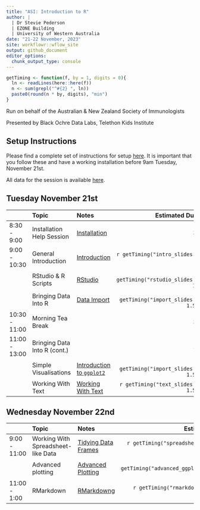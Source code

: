 ```yaml
---
title: "ASI: Introduction to R"
author: |
  | Dr Stevie Pederson
  | EZONE Building
  | University of Western Australia
date: "21-22 November, 2023"
site: workflowr::wflow_site
output: github_document
editor_options:
  chunk_output_type: console
---
```


```r
getTiming <- function(f, by = 1, digits = 0){
  ln <- readLines(here::here(f))
  n <- sum(grepl("^#{2} ", ln))
  paste0(round(n * by, digits), "min")
}
```

Run on behalf of the Australian & New Zealand Society of Immunologists

Presented by Black Ochre Data Labs, Telethon Kids Institute

## Setup Instructions

Please find a complete set of instructions for setup [here](installation.html).
It is important that you follow these and have a working installation before 9am Tuesday, November 21st.

All data for the session is available [here](data.zip).

## Tuesday November 21st

|     | Topic | Notes | Estimated Duration |
|:--- |:----- |:----- | ------------------:|
| 8:30 - 9:00   | Installation Help Session | [Installation](installation.html) | 30min |
| 9:00 - 10:30  | General Introduction     | [Introduction](intro.html)      | `r getTiming("intro_slides.qmd", 0.75)`   |
|               | RStudio & R Scripts      | [RStudio](rstudio.html)         | `r getTiming("rstudio_slides.qmd", 1, -1)` |
|               | Bringing Data Into R     | [Data Import](data_import.html) | `r getTiming("import_slides.qmd", 1.5, -1)` |
| 10:30 - 11:00 | Morning Tea Break       |                                 | 30min |
| 11:00 - 13:00 | Bringing Data Into R (cont.) |  | 15min |
|               | Simple Visualisations | [Introduction to `ggplot2`](basic_ggplot2.html) | `r getTiming("import_slides.qmd", 1.5, -1)` |
|               | Working With Text     | [Working With Text](text.html) | `r getTiming("text_slides.qmd", 1.5, -1)` |

## Wednesday November 22nd

|     | Topic | Notes | Estimated Duration |
|:--- |:----- |:----- | ------------------:|
| 9:00 - 11:00 | Working With Spreadsheet-like Data | [Tidying Data Frames](spreadsheet.html)      | `r getTiming("spreadsheet_slides.qmd", 1.5, -1)`   |
|  | Advanced plotting | [Advanced Plotting](advanced_ggplot.html)      | `r getTiming("advanced_ggplot_slides.qmd", 1.5, -1)`   |
| 11:00 - 1:00 | RMarkdown | [RMarkdowng](rmarkdown.html)      | `r getTiming("rmarkdown_slides.qmd", 1.5, -1)`   |
